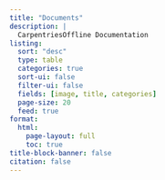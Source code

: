 ```yaml
---
title: "Documents"
description: |
  CarpentriesOffline Documentation
listing: 
  sort: "desc"
  type: table
  categories: true
  sort-ui: false
  filter-ui: false
  fields: [image, title, categories]
  page-size: 20
  feed: true
format: 
  html: 
    page-layout: full
    toc: true
title-block-banner: false
citation: false
---
```


